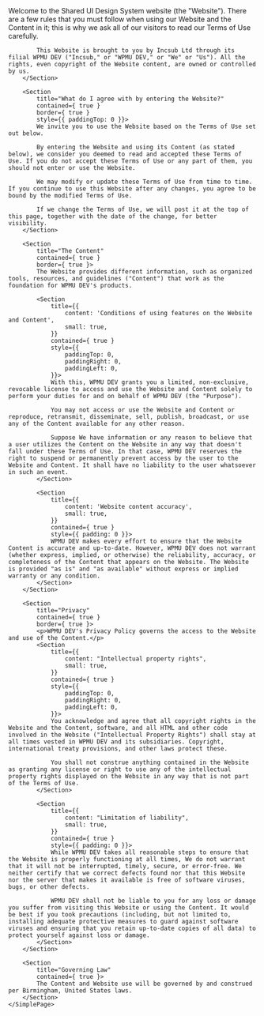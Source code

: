 
<Meta title="SUI/Terms" />

<Unstyled>
	<SimplePage
		title="Terms of Use"
	>
		<Section contained={ true }>
			Welcome to the Shared UI Design System website (the "Website"). There are a few rules that you must follow when using our Website and the Content in it; this is why we ask all of our visitors to read our Terms of Use carefully.

			This Website is brought to you by Incsub Ltd through its filial WPMU DEV ("Incsub," or "WPMU DEV," or "We" or "Us"). All the rights, even copyright of the Website content, are owned or controlled by us.
		</Section>

		<Section
			title="What do I agree with by entering the Website?"
			contained={ true }
			border={ true }
			style={{ paddingTop: 0 }}>
			We invite you to use the Website based on the Terms of Use set out below.

			By entering the Website and using its Content (as stated below), we consider you deemed to read and accepted these Terms of Use. If you do not accept these Terms of Use or any part of them, you should not enter or use the Website.

			We may modify or update these Terms of Use from time to time. If you continue to use this Website after any changes, you agree to be bound by the modified Terms of Use.

			If we change the Terms of Use, we will post it at the top of this page, together with the date of the change, for better visibility.
		</Section>

		<Section
			title="The Content"
			contained={ true }
			border={ true }>
			The Website provides different information, such as organized tools, resources, and guidelines ("Content") that work as the foundation for WPMU DEV's products.

			<Section
				title={{
					content: 'Conditions of using features on the Website and Content',
					small: true,
				}}
				contained={ true }
				style={{
					paddingTop: 0,
					paddingRight: 0,
					paddingLeft: 0,
				}}>
				With this, WPMU DEV grants you a limited, non-exclusive, revocable license to access and use the Website and Content solely to perform your duties for and on behalf of WPMU DEV (the "Purpose").

				You may not access or use the Website and Content or reproduce, retransmit, disseminate, sell, publish, broadcast, or use any of the Content available for any other reason.

				Suppose We have information or any reason to believe that a user utilizes the Content on the Website in any way that doesn't fall under these Terms of Use. In that case, WPMU DEV reserves the right to suspend or permanently prevent access by the user to the Website and Content. It shall have no liability to the user whatsoever in such an event.
			</Section>

			<Section
				title={{
					content: 'Website content accuracy',
					small: true,
				}}
				contained={ true }
				style={{ padding: 0 }}>
				WPMU DEV makes every effort to ensure that the Website Content is accurate and up-to-date. However, WPMU DEV does not warrant (whether express, implied, or otherwise) the reliability, accuracy, or completeness of the Content that appears on the Website. The Website is provided "as is" and "as available" without express or implied warranty or any condition.
			</Section>
		</Section>

		<Section
			title="Privacy"
			contained={ true }
			border={ true }>
			<p>WPMU DEV's Privacy Policy governs the access to the Website and use of the Content.</p>
			<Section
				title={{
					content: "Intellectual property rights",
					small: true,
				}}
				contained={ true }
				style={{
					paddingTop: 0,
					paddingRight: 0,
					paddingLeft: 0,
				}}>
				You acknowledge and agree that all copyright rights in the Website and the Content, software, and all HTML and other code involved in the Website ("Intellectual Property Rights") shall stay at all times vested in WPMU DEV and its subsidiaries. Copyright, international treaty provisions, and other laws protect these.

				You shall not construe anything contained in the Website as granting any license or right to use any of the intellectual property rights displayed on the Website in any way that is not part of the Terms of Use.
			</Section>

			<Section
				title={{
					content: "Limitation of liability",
					small: true,
				}}
				contained={ true }
				style={{ padding: 0 }}>
				While WPMU DEV takes all reasonable steps to ensure that the Website is properly functioning at all times, We do not warrant that it will not be interrupted, timely, secure, or error-free. We neither certify that we correct defects found nor that this Website nor the server that makes it available is free of software viruses, bugs, or other defects.

				WPMU DEV shall not be liable to you for any loss or damage you suffer from visiting this Website or using the Content. It would be best if you took precautions (including, but not limited to, installing adequate protective measures to guard against software viruses and ensuring that you retain up-to-date copies of all data) to protect yourself against loss or damage.
			</Section>
		</Section>

		<Section
			title="Governing Law"
			contained={ true }>
			The Content and Website use will be governed by and construed per Birmingham, United States laws.
		</Section>
	</SimplePage>
</Unstyled>
